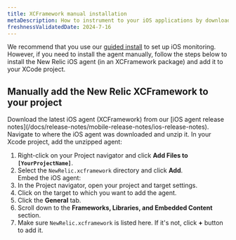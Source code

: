 ```yaml
---
title: XCFramework manual installation
metaDescription: How to instrument to your iOS applications by downloading the XCFramework.
freshnessValidatedDate: 2024-7-16
---
```


We recommend that you use our [guided install](https://onenr.io/0qwLv87gkj5) to set up iOS monitoring. However, if you need to install the agent manually, follow the steps below to install the New Relic iOS agent (in an XCFramework package) and add it to your XCode project. 

## Manually add the New Relic XCFramework to your project

<Steps>
    <Step>
Download the latest iOS agent (XCFramework) from our [iOS agent release notes](/docs/release-notes/mobile-release-notes/ios-release-notes).        
    </Step>
    <Step>
Navigate to where the iOS agent was downloaded and unzip it.        
    </Step>
    <Step>In your Xcode project, add the unzipped agent:

1. Right-click on your Project navigator and click **Add Files to `[YourProjectName]`**.
2. Select the `NewRelic.xcframework` directory and click **Add**.        
    </Step>
    <Step>
Embed the iOS agent:
1. In the Project navigator, open your project and target settings.
2. Click on the target to which you want to add the agent.
3. Click the **General** tab.
4. Scroll down to the **Frameworks, Libraries, and Embedded Content** section.
5. Make sure `NewRelic.xcframework` is listed here. If it's not, click **+** button to add it.       
    </Step>
</Steps>


